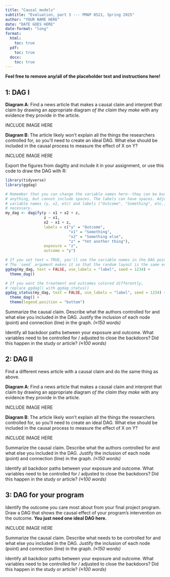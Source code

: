 ```yaml
---
title: "Causal models"
subtitle: "Evaluation, part 3 --- PMAP 8521, Spring 2025"
author: "YOUR NAME HERE"
date: "DATE GOES HERE"
date-format: "long"
format:
  html:
    toc: true
  pdf:
    toc: true
  docx:
    toc: true
---
```


**Feel free to remove any/all of the placeholder text and instructions here!**


## 1: DAG I

**Diagram A**: Find a news article that makes a causal claim and interpret that claim by drawing an appropriate diagram *of the claim they make* with any evidence they provide in the article.

INCLUDE IMAGE HERE

**Diagram B**: The article likely won't explain all the things the researchers controlled for, so you'll need to create an ideal DAG. What else should be included in the causal process to measure the effect of X on Y? 

INCLUDE IMAGE HERE

Export the figures from dagitty and include it in your assignment, or use this code to draw the DAG with R:

```r
library(tidyverse)
library(ggdag)
```

```r
# Remember that you can change the variable names here--they can be basically
# anything, but cannot include spaces. The labels can have spaces. Adjust the
# variable names (y, x2, etc) and labels ("Outcome", "Something", etc.) as
# necessary.
my_dag <- dagify(y ~ x1 + x2 + z,
                 z ~ x1, 
                 x2 ~ x1 + z,
                 labels = c("y" = "Outcome",
                            "x1" = "Something",
                            "x2" = "Something else",
                            "z" = "Yet another thing"),
                 exposure = "z",
                 outcome = "y")

# If you set text = TRUE, you'll see the variable names in the DAG points
# The `seed` argument makes it so that the random layout is the same every time
ggdag(my_dag, text = FALSE, use_labels = "label", seed = 1234) + 
  theme_dag()

# If you want the treatment and outcomes colored differently, 
# replace ggdag() with ggdag_status()
ggdag_status(my_dag, text = FALSE, use_labels = "label", seed = 1234) + 
  theme_dag() + 
  theme(legend.position = "bottom")
```

Summarize the causal claim. Describe what the authors controlled for and what else you included in the DAG. Justify the inclusion of each node (point) and connection (line) in the graph. *(≈150 words)*

Identify all backdoor paths between your exposure and outcome. What variables need to be controlled for / adjusted to close the backdoors? Did this happen in the study or article? *(≈100 words)*


## 2: DAG II

Find a different news article with a causal claim and do the same thing as above. 

**Diagram A**: Find a news article that makes a causal claim and interpret that claim by drawing an appropriate diagram *of the claim they make* with any evidence they provide in the article.

INCLUDE IMAGE HERE

**Diagram B**: The article likely won't explain all the things the researchers controlled for, so you'll need to create an ideal DAG. What else should be included in the causal process to measure the effect of X on Y? 

INCLUDE IMAGE HERE

Summarize the causal claim. Describe what the authors controlled for and what else you included in the DAG. Justify the inclusion of each node (point) and connection (line) in the graph. *(≈150 words)*

Identify all backdoor paths between your exposure and outcome. What variables need to be controlled for / adjusted to close the backdoors? Did this happen in the study or article? *(≈100 words)*


## 3: DAG for your program

Identify the outcome you care most about from your final project program. Draw a DAG that shows the causal effect of your program's intervention on the outcome. **You just need one ideal DAG here.**

INCLUDE IMAGE HERE

Summarize the causal claim. Describe what needs to be controlled for and what else you included in the DAG. Justify the inclusion of each node (point) and connection (line) in the graph. *(≈150 words)*

Identify all backdoor paths between your exposure and outcome. What variables need to be controlled for / adjusted to close the backdoors? Did this happen in the study or article? *(≈100 words)*
